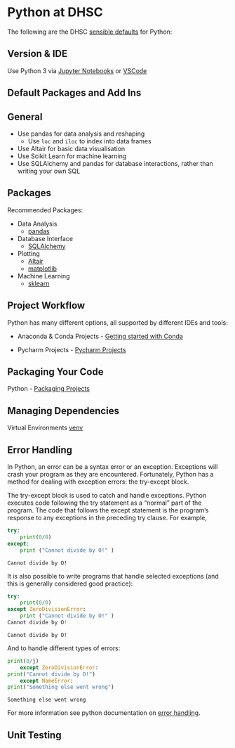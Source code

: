 # Python at DHSC {#py_at_dhsc}
The following are the DHSC [sensible defaults](#sensible_defaults) for Python:

## Version & IDE
Use Python 3 via [Jupyter Notebooks](https://jupyter.org/) or [VSCode](https://code.visualstudio.com/)

## Default Packages and Add Ins 

## General

* Use pandas for data analysis and reshaping
    * Use `loc` and `iloc` to index into data frames
* Use Altair for basic data visualisation
* Use Scikit Learn for machine learning
* Use SQLAlchemy and pandas for database interactions, rather than writing your own SQL

## Packages {#py_default_packages}

Recommended Packages: 

* Data Analysis
    * [pandas](https://pandas.pydata.org/)
* Database Interface
    * [SQLAlchemy](https://www.sqlalchemy.org/)
* Plotting
    * [Altair](https://altair-viz.github.io/)
    * [matplotlib](https://matplotlib.org/)
* Machine Learning
    * [sklearn](https://scikit-learn.org)

## Project Workflow {#py_projects}

Python has many different options, all supported by different IDEs and tools:

* Anaconda & Conda Projects - [Getting started with Conda](https://docs.conda.io/projects/conda/en/latest/user-guide/getting-started.html)

* Pycharm Projects - [Pycharm Projects](https://www.jetbrains.com/help/pycharm/project.html)

## Packaging Your Code {#py_packages}

Python - [Packaging Projects](https://packaging.python.org/tutorials/packaging-projects/)

## Managing Dependencies {#py_dependencies}

Virtual Environments [venv](https://docs.python.org/3/library/venv.html)

## Error Handling {#py_errorhandling}

In Python, an error can be a syntax error or an exception. Exceptions will crash your program as they are encountered. Fortunately, Python has a method for dealing with exception errors: the try-except block.  

The try-except block is used to catch and handle exceptions. Python executes code following the try statement as a “normal” part of the program.
The code that follows the except statement is the program’s response to any exceptions in the preceding try clause.  For example, 

```python
try: 
    print(0/0)
except:
    print ("Cannot divide by O!" ) 
```
```
Cannot divide by O! 
```

It is also possible to write programs that handle selected exceptions (and this is generally considered good practice):

```python
try:
    print(0/0) 
except ZeroDivisionError: 
    print ("Cannot divide by O!" ) 
Cannot divide by O! 
```
```
Cannot divide by O! 
```

And to handle different types of errors:
```python
print(0/j) 
    except ZeroDivisionError: 
print("Cannot divide by O!") 
    except NameError: 
print("Something else went wrong") 
```
```
Something else went wrong 
```

For more information see python documentation on [error handling](https://docs.python.org/3/tutorial/errors.html). 

## Unit Testing {#py_tests}
